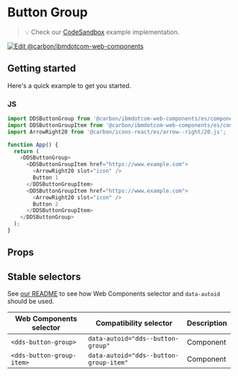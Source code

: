 
# Button Group

> 💡 Check our
> [CodeSandbox](https://githubbox.com/carbon-design-system/carbon-for-ibm-dotcom/tree/v1/packages/web-components/examples/codesandbox/components-react/button-group)
> example implementation.

[![Edit @carbon/ibmdotcom-web-components](https://codesandbox.io/static/img/play-codesandbox.svg)](https://githubbox.com/carbon-design-system/carbon-for-ibm-dotcom/tree/v1/packages/web-components/examples/codesandbox/components-react/button-group)

## Getting started

Here's a quick example to get you started.

### JS

```javascript
import DDSButtonGroup from '@carbon/ibmdotcom-web-components/es/components-react/button-group/button-group';
import DDSButtonGroupItem from '@carbon/ibmdotcom-web-components/es/components-react/button-group/button-group-item';
import ArrowRight20 from '@carbon/icons-react/es/arrow--right/20.js';

function App() {
  return (
    <DDSButtonGroup>
      <DDSButtonGroupItem href="https://www.example.com">
        <ArrowRight20 slot="icon" />
        Button 1
      </DDSButtonGroupItem>
      <DDSButtonGroupItem href="https://www.example.com">
        <ArrowRight20 slot="icon" />
        Button 2
      </DDSButtonGroupItem>
    </DDSButtonGroup>
  );
}
```

## Props

<Props of={PropTypesRef} />

## Stable selectors

See [our README](https://github.com/carbon-design-system/carbon-for-ibm-dotcom/tree/main/packages/web-components#stable-selectors-for-analytics-and-integratione2e-testing-in-web-components) to see how Web Components selector and `data-autoid` should be used.

| Web Components selector   | Compatibility selector                 | Description |
| ------------------------- | -------------------------------------- | ----------- |
| `<dds-button-group>`      | `data-autoid="dds--button-group"`      | Component   |
| `<dds-button-group-item>` | `data-autoid="dds--button-group-item"` | Component   |

<Description markdown={contributing} />
